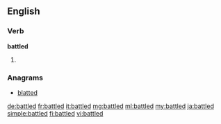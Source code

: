 ==English==

===Verb===
'''battled'''

# {{en-past of|battle}}

===Anagrams===
* [[blatted#English|blatted]]

[[de:battled]]
[[fr:battled]]
[[it:battled]]
[[mg:battled]]
[[ml:battled]]
[[my:battled]]
[[ja:battled]]
[[simple:battled]]
[[fi:battled]]
[[vi:battled]]